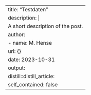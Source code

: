 ---
title: "Testdaten"
description: |
  A short description of the post.
author:
  - name: M. Hense
    url: {}
date: 2023-10-31
output:
  distill::distill_article:
    self_contained: false
---